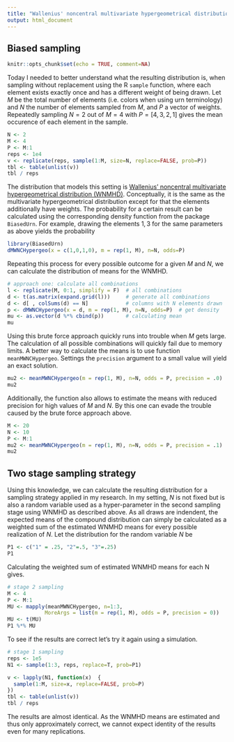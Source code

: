 ```yaml
---
title: "Wallenius' noncentral multivariate hypergeometrical distribution"
output: html_document
---
```


## Biased sampling

```r
knitr::opts_chunk$set(echo = TRUE, comment=NA)
```

Today I needed to better understand what the resulting distribution is, when sampling without replacement using the R `sample` function, where each element exists exactly once and has a different weight of being drawn. Let $M$ be the total number of elements (i.e. colors when using urn terminology) and $N$ the number of elements sampled from $M$, and $P$ a vector of weights. Repeatedly sampling $N=2$ out of $M=4$ with $P=[4,3,2,1]$ gives the mean occurence of each element in the sample.

```r
N <- 2
M <- 4
P <- M:1
reps <- 1e4
v <- replicate(reps, sample(1:M, size=N, replace=FALSE, prob=P))
tbl <- table(unlist(v))
tbl / reps
```

The distribution that models this setting is [Wallenius' noncentral multivariate hypergeometrical distribution (WNMHD)](https://en.wikipedia.org/wiki/Wallenius%27_noncentral_hypergeometric_distribution). Conceptually, it is the same as the multivariate hypergeometrical distribution except for that the elements additionally have weights. The probability for a certain result can be calculated using the corresponding density function from the package `BiasedUrn`. For example, drawing the elements ${1,3}$ for the same parameters as above yields the probability

```r
library(BiasedUrn)
dMWNCHypergeo(x = c(1,0,1,0), m = rep(1, M), n=N, odds=P)
```

Repeating this process for every possible outcome for a given $M$ and $N$, we can calculate the distribution of means for the WNMHD.

```r
# approach one: calculate all combinations
l <- replicate(M, 0:1, simplify = F)  # all combinations 
d <- t(as.matrix(expand.grid(l)))     # generate all combinations
d <- d[ , colSums(d) == N]            # columns with N elements drawn
p <- dMWNCHypergeo(x = d, m = rep(1, M), n=N, odds=P)  # get density
mu <- as.vector(d %*% cbind(p))       # calculating mean
mu 
```

Using this brute force approach quickly runs into trouble when $M$ gets large. The calculation of all possible combinations will quickly fail due to memory limits. A better way to calculate the means is to use function `meanMWNCHypergeo`. Settings the `precision` argument to a small value will yield an exact solution.

```r
mu2 <- meanMWNCHypergeo(m = rep(1, M), n=N, odds = P, precision = .0)
mu2
```

Additionally, the function also allows to estimate the means with reduced precision for high values of $M$ and $N$. By this one can evade the trouble caused by the brute force approach above.

```r
M <- 20
N <- 10
P <- M:1
mu2 <- meanMWNCHypergeo(m = rep(1, M), n=N, odds = P, precision = .1)
mu2
```



## Two stage sampling strategy

Using this knowledge, we can calculate the resulting distribution for a sampling strategy applied in my research. In my setting, $N$ is not fixed but is also a random variable used as a hyper-parameter in the second sampling stage using WNMHD as described above. As all draws are indendent, the expected means of the compound distribution can simply be calculated as a weighted sum of the estimated WNMHD means for every possible realization of $N$. Let the distribution for the random variable $N$ be  

```r
P1 <- c("1" = .25, "2"=.5, "3"=.25) 
P1
```

Calculating the weighted sum of estimated WNMHD means for each N gives.

```r
# stage 2 sampling
M <- 4
P <- M:1
MU <- mapply(meanMWNCHypergeo, n=1:3, 
            MoreArgs = list(m = rep(1, M), odds = P, precision = 0))
MU <- t(MU)
P1 %*% MU
```

To see if the results are correct let's try it again using a simulation.

```r
# stage 1 sampling
reps <- 1e5
N1 <- sample(1:3, reps, replace=T, prob=P1)

v <- lapply(N1, function(x)  {
  sample(1:M, size=x, replace=FALSE, prob=P)
})
tbl <- table(unlist(v))
tbl / reps
```

The results are almost identical. As the WNMHD means are estimated and thus only approximately correct, we cannot expect identity of the results even for many replications. 
